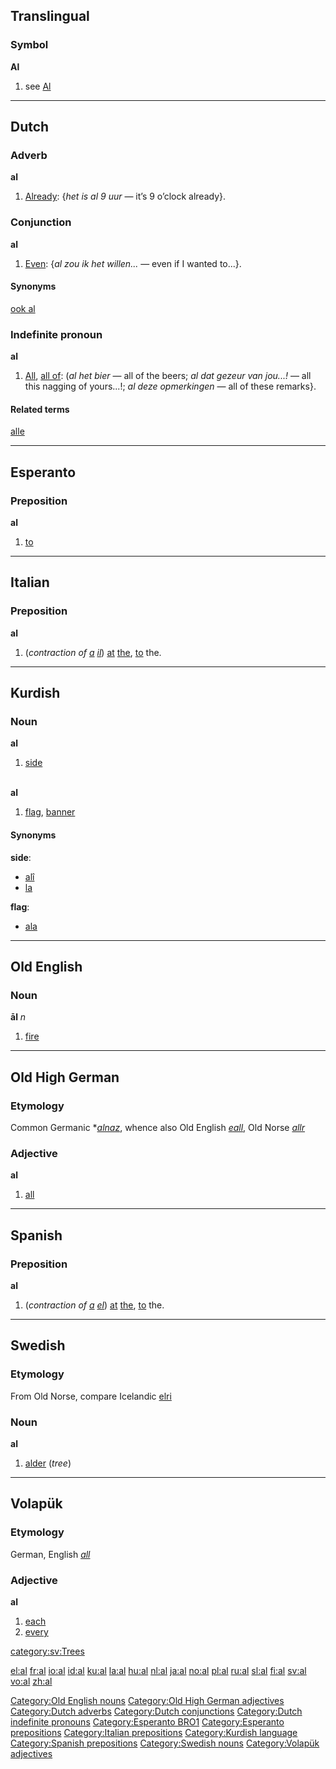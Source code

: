 {{see|Al|ål|Ål}}
==Translingual==

===Symbol===
'''Al'''

# see [[Al]]

----

==Dutch==

===Adverb===
'''al'''

# [[already|Already]]: {''het is al 9 uur'' — it’s 9 o’clock already}.

===Conjunction===
'''al'''
#[[even|Even]]: {''al zou ik het willen...'' — even if I wanted to...}.

====Synonyms====
[[ook al]]

===Indefinite pronoun===
'''al'''
#[[all|All]], [[all of]]: (''al het bier'' — all of the beers; ''al dat gezeur van jou...!'' — all this nagging of yours...!; ''al deze opmerkingen'' — all of these remarks}.

====Related terms====
[[alle]]

----

==Esperanto==
===Preposition===
'''al'''

#[[to]]

----

==Italian==
===Preposition===
'''al'''

# (''contraction of [[a#Italian|a]] [[il#Italian|il]]'') [[at]] [[the]], [[to]] the.

----

==Kurdish==
===Noun===
'''al''' {{m}}
# [[side]]
<p><br>
'''al''' {{f}}
# [[flag]], [[banner]]

====Synonyms====
'''side''':
*[[alî#Kurdish|alî]]
*[[la#Kurdish|la]]

'''flag''':
*[[ala#Kurdish|ala]]

----

==Old English==
===Noun===
'''āl''' ''n''

# [[fire]]

[[Category:Old English nouns]]

----

==Old High German==
===Etymology===
Common Germanic *''[[alnaz]]'', whence also Old English ''[[eall]]'', Old Norse ''[[allr]]''
===Adjective===
'''al'''

# [[all]]

[[Category:Old High German adjectives]]


----

==Spanish==
===Preposition===
'''al''' {{m}} {{s}}

# (''contraction of [[a#Spanish|a]] [[el#Spanish|el]]'') [[at]] [[the]], [[to]] the.

----

==Swedish==
{{sv-noun|gender=Common|al|alen|alar|alarna|als|alens|alars|alarnas}}
===Etymology===
From Old Norse, compare Icelandic [[elri]]
===Noun===
'''al'''

#[[alder]] (''tree'')

----

==Volapük==
===Etymology===
German, English ''[[all]]''
===Adjective===
'''al'''

#[[each]]
#[[every]]

[[Category:Dutch adverbs]]
[[Category:Dutch conjunctions]]
[[Category:Dutch indefinite pronouns]]
[[Category:Esperanto BRO1]]
[[Category:Esperanto prepositions]]
[[Category:Italian prepositions]]
[[Category:Kurdish language]]
[[Category:Spanish prepositions]]
[[category:sv:Trees]]
[[Category:Swedish nouns]]
[[Category:Volapük adjectives]]

[[el:al]]
[[fr:al]]
[[io:al]]
[[id:al]]
[[ku:al]]
[[la:al]]
[[hu:al]]
[[nl:al]]
[[ja:al]]
[[no:al]]
[[pl:al]]
[[ru:al]]
[[sl:al]]
[[fi:al]]
[[sv:al]]
[[vo:al]]
[[zh:al]]